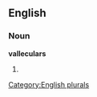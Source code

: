 ==English==

===Noun===
'''valleculars'''

# {{plural of|[[vallecular]]}}

[[Category:English plurals]]